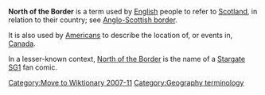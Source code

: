 '''North of the Border''' is a term used by [[English people|English]] people to refer to [[Scotland]], in relation to their country; see [[Anglo-Scottish border]].

It is also used by [[United States|Americans]] to describe the location of, or events in, [[Canada]].

In a lesser-known context, [http://www.darkllama.com/notb North of the Border] is the name of a [[Stargate SG1]] fan comic.  

[[Category:Move to Wiktionary 2007-11]] 

[[Category:Geography terminology]]